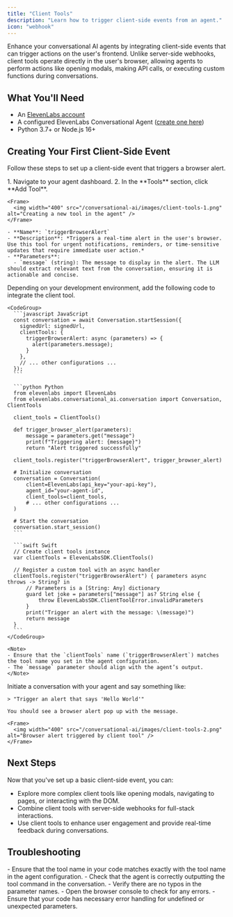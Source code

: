 ```yaml
---
title: "Client Tools"
description: "Learn how to trigger client-side events from an agent."
icon: "webhook"
---
```


Enhance your conversational AI agents by integrating client-side events that can trigger actions on the user's frontend. Unlike server-side webhooks, client tools operate directly in the user's browser, allowing agents to perform actions like opening modals, making API calls, or executing custom functions during conversations.

## What You'll Need

- An [ElevenLabs account](https://elevenlabs.io)
- A configured ElevenLabs Conversational Agent ([create one here](/conversational-ai/docs/agent-setup))
- Python 3.7+ or Node.js 16+

## Creating Your First Client-Side Event

Follow these steps to set up a client-side event that triggers a browser alert.

<Steps>
  <Step title="Create a new tool in your agent">
    1. Navigate to your agent dashboard.
    2. In the **Tools** section, click **Add Tool**.
    
    <Frame>
      <img width="400" src="/conversational-ai/images/client-tools-1.png" alt="Creating a new tool in the agent" />
    </Frame>
  </Step>

<Step title="Configure the tool">

    - **Name**: `triggerBrowserAlert`
    - **Description**: *Triggers a real-time alert in the user's browser. Use this tool for urgent notifications, reminders, or time-sensitive updates that require immediate user action.*
    - **Parameters**:
      - `message` (string): The message to display in the alert. The LLM should extract relevant text from the conversation, ensuring it is actionable and concise.

</Step>

  <Step title="Implement the client tool in your code">
    Depending on your development environment, add the following code to integrate the client tool.

    <CodeGroup>
      ```javascript JavaScript
      const conversation = await Conversation.startSession({
        signedUrl: signedUrl,
        clientTools: {
          triggerBrowserAlert: async (parameters) => {
            alert(parameters.message);
          }
        },
        // ... other configurations ...
      });
      ```

      ```python Python
      from elevenlabs import ElevenLabs
      from elevenlabs.conversational_ai.conversation import Conversation, ClientTools

      client_tools = ClientTools()

      def trigger_browser_alert(parameters):
          message = parameters.get("message")
          print(f"Triggering alert: {message}")
          return "Alert triggered successfully"

      client_tools.register("triggerBrowserAlert", trigger_browser_alert)

      # Initialize conversation
      conversation = Conversation(
          client=ElevenLabs(api_key="your-api-key"),
          agent_id="your-agent-id",
          client_tools=client_tools,
          # ... other configurations ...
      )

      # Start the conversation
      conversation.start_session()
      ```

      ```swift Swift
      // Create client tools instance
      var clientTools = ElevenLabsSDK.ClientTools()

      // Register a custom tool with an async handler
      clientTools.register("triggerBrowserAlert") { parameters async throws -> String? in
          // Parameters is a [String: Any] dictionary
          guard let joke = parameters["message"] as? String else {
              throw ElevenLabsSDK.ClientToolError.invalidParameters
          }
          print("Trigger an alert with the message: \(message)")
          return message
      }
      ```
    </CodeGroup>

    <Note>
    - Ensure that the `clientTools` name (`triggerBrowserAlert`) matches the tool name you set in the agent configuration.
    - The `message` parameter should align with the agent’s output.
    </Note>

  </Step>

  <Step title="Test the client-side event">
    Initiate a conversation with your agent and say something like:

    > "Trigger an alert that says 'Hello World'"

    You should see a browser alert pop up with the message.

    <Frame>
      <img width="400" src="/conversational-ai/images/client-tools-2.png" alt="Browser alert triggered by client tool" />
    </Frame>

  </Step>
</Steps>

## Next Steps

Now that you've set up a basic client-side event, you can:

- Explore more complex client tools like opening modals, navigating to pages, or interacting with the DOM.
- Combine client tools with server-side webhooks for full-stack interactions.
- Use client tools to enhance user engagement and provide real-time feedback during conversations.

## Troubleshooting

<AccordionGroup>
  <Accordion title="Client tool not triggering">
    - Ensure that the tool name in your code matches exactly with the tool name
    in the agent configuration. - Check that the agent is correctly outputting
    the tool command in the conversation. - Verify there are no typos in the
    parameter names.
  </Accordion>
  <Accordion title="JavaScript errors in the browser">
    - Open the browser console to check for any errors. - Ensure that your code
    has necessary error handling for undefined or unexpected parameters.
  </Accordion>
</AccordionGroup>
